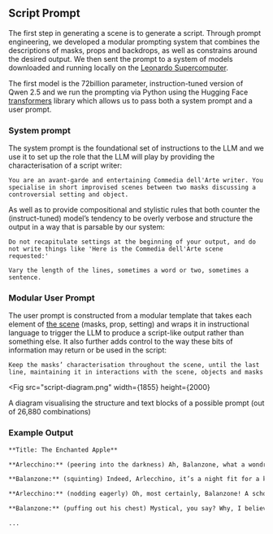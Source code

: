 
## Script Prompt

The first step in generating a scene is to generate a script. Through prompt engineering, we developed a modular prompting system that combines the descriptions of masks, props and backdrops, as well as constrains around the desired output. We then sent the prompt to a system of models downloaded and running locally on the [Leonardo Supercomputer](#content-hardware-and-batching). 

The first model is the 72billion parameter, instruction-tuned version of Qwen 2.5 and we run the prompting via Python using the Hugging Face [transformers](https://huggingface.co/docs/transformers/main/en/index) library which allows us to pass both a system prompt and a user prompt.

### **System prompt**

The system prompt is the foundational set of instructions to the LLM and we use it to set up the role that the LLM will play by providing the characterisation of a script writer:

```
You are an avant-garde and entertaining Commedia dell'Arte writer. You specialise in short improvised scenes between two masks discussing a controversial setting and object.
```

As well as to provide compositional and stylistic rules that both counter the (instruct-tuned) model’s tendency to be overly verbose and structure the output in a way that is parsable by our system:

```
Do not recapitulate settings at the beginning of your output, and do not write things like 'Here is the Commedia dell'Arte scene requested:' 
```

```
Vary the length of the lines, sometimes a word or two, sometimes a sentence.
```

### **Modular User Prompt**

The user prompt is constructed from a modular template that takes each element of [the scene](#content-a-scene) (masks, prop, setting) and wraps it in instructional language to trigger the LLM to produce a script-like output rather than something else. It also further adds control to the way these bits of information may return or be used in the script:

```
Keep the masks’ characterisation throughout the scene, until the last line, maintaining it in interactions with the scene, objects and masks
```

<Fig
  src="script-diagram.png"
  width={1855}
  height={2000}
>
  A diagram visualising the structure and text blocks of a possible prompt (out of 26,880 combinations)
</Fig>

### Example Output

```markdown
**Title: The Enchanted Apple**

**Arlecchino:** (peering into the darkness) Ah, Balanzone, what a wondrous night! The moon casts its silvery glow upon these ancient stones.

**Balanzone:** (squinting) Indeed, Arlecchino, it’s a night fit for a king! Or perhaps a queen, if you prefer. (chuckles) But I suspect it’s more fitting for a scholar such as myself.

**Arlecchino:** (nodding eagerly) Oh, most certainly, Balanzone! A scholar of great repute, no doubt. What do you make of this cavern's reflections? They seem almost... mystical.

**Balanzone:** (puffing out his chest) Mystical, you say? Why, I believe we stand in the presence of a portal to another realm! (pauses) Or perhaps it’s just a very wet cave. But let’s not quibble over details.

...
```